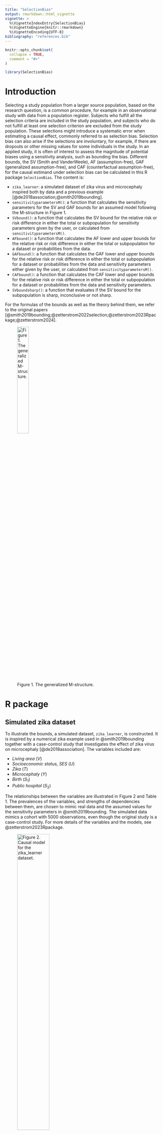 ```yaml
---
title: "SelectionBias"
output: rmarkdown::html_vignette
vignette: >
  %\VignetteIndexEntry{SelectionBias}
  %\VignetteEngine{knitr::rmarkdown}
  %\VignetteEncoding{UTF-8}
bibliography: "references.bib"
---
```


```r
knitr::opts_chunk$set(
  collapse = TRUE,
  comment = "#>"
)
```

```r
library(SelectionBias)
```

# Introduction

Selecting a study population from a larger source population, based on the
research question, is a common procedure, for example in an observational study
with data from a population register. Subjects who fulfill all the selection
criteria are included in the study population, and subjects who do not fulfill
at least one selection criterion are excluded from the study population. These
selections might introduce a systematic error when estimating a causal effect,
commonly referred to as selection bias. Selection bias can also arise if the
selections are involuntary, for example, if there are dropouts or other missing
values for some individuals in the study. In an applied study, it is often of
interest to assess the magnitude of potential biases using a sensitivity
analysis, such as bounding the bias. Different bounds, the SV (Smith and
VanderWeele), AF (assumption-free), GAF (generalized assumption-free), and CAF 
(counterfactual assumption-free), for the causal estimand under selection bias
can be calculated in this R package `SelectionBias`. The content is:

* `zika_learner`: a simulated dataset of zika virus and microcephaly inspired
both by data and a previous example [@de2018association;@smith2019bounding]. 
* `sensitivityparametersM()`: a function that calculates the sensitivity
parameters for the SV and GAF bounds for an assumed model following the
M-structure in Figure 1. 
* `SVbound()`: a function that calculates the SV bound for the relative risk or
risk difference in either the total or subpopulation for sensitivity parameters
given by the user, or calculated from `sensitivityparametersM()`.
* `AFbound()`: a function that calculates the AF lower and upper bounds for the
relative risk or risk difference in either the total or subpopulation for a
dataset or probabilities from the data.
* `GAFbound()`: a function that calculates the GAF lower and upper bounds for
the relative risk or risk difference in either the total or subpopulation for a
dataset or probabilities from the data and sensitivity parameters either given
by the user, or calculated from `sensitivityparametersM()`.
* `CAFbound()`: a function that calculates the CAF lower and upper bounds for
the relative risk or risk difference in either the total or subpopulation for a
dataset or probabilities from the data and sensitivity parameters.
* `SVboundsharp()`: a function that evaluates if the SV bound for the
subpopulation is sharp, inconclusive or not sharp.

For the formulas of the bounds as well as the theory behind them, we refer to
the original papers [@smith2019bounding;@zetterstrom2022selection;@zetterstrom2023Rpackage;@zetterstrom2024].

![Figure 1. The generalized M-structure.](Figures/genM.png){width=30%}


# R package

## Simulated zika dataset

To illustrate the bounds, a simulated dataset, `zika_learner`, is constructed.
It is inspired by a numerical zika example used in @smith2019bounding together
with a case-control study that investigates the effect of zika virus on
microcephaly [@de2018association]. The variables included are: 

* *Living area* $(V)$
* *Socioeconomic status, SES* $(U)$
* *Zika* $(T)$
* *Microcephaly* $(Y)$
* *Birth* $(S_1)$
* *Public hospital* $(S_2)$

The relationships between the variables are illustrated in Figure 2 and Table 1.
The prevalences of the variables, and strengths of dependencies between them,
are chosen to mimic real data and the assumed values for the sensitivity
parameters in @smith2019bounding. The simulated data mimics a cohort with 5000
observations, even though the original study is a case-control study. For more
details of the variables and the models, see @zetterstrom2023Rpackage.

![Figure 2. Causal model for the `zika_learner` dataset.](Figures/zikaDag.png){width=50%}

The causal dependencies are generated by the logit models described in Table 3. 

Table: Table 1. Data generating process for the dataset `zika_learner`. Models
generating causal dependencies are logistic, $g(X'\theta)$, for predictor
variable $X$ and model parameter $\theta$.

| Model                                 | Coefficients ($\theta$)/Proportions | Function argument    |
| :-----------------------------------: | :---------------------------------: | -------------------: |
| $P(V=1)$                              | $0.85$                              | `Vval`               |
| $P(U=1)$                              | $0.50$                              | `Uval`               |
| $P(T=1|V)=g(V'\theta_T)$              | $(-6.20,1.75)$                      | `Tcoef`              |
| $P(Y=1|T,U)=g[(T,U)'\theta_{Y}]$      | $(-5.20,5.00,-1.00)$                | `Ycoef`              |
| $P(S_1=1|T,U)=g[(V,U,T)'\theta_{S1}]$ | $(1.20,0.00,2.00,-4.00)$            | `Scoef`              |
| $P(S_2=1|T,U)=g[(V,U,T)'\theta_{S1}]$ | $(2.20,0.50,-2.75,0.00)$            | `Scoef`              |

The data was generated in `R`, version 4.2.0, using the package `arm`,
version 1.13-1, with the following code:

```r
# Seed.
set.seed(158118)

# Number of observations.
nObs = 5000

# The unmeasured variable, living area (V).
urban = rbinom(nObs, 1, 0.85)

# The treatment variable, zika.
zika_prob = arm::invlogit(-6.2 + 1.75 * urban)
zika = rbinom(nObs, 1, zika_prob)

# The unmeasured variable, SES (U).
SES = rbinom(nObs, 1, 0.5)

# The outcome variable, microcephaly.
mic_ceph_prob = arm::invlogit(-5.2 + 5 * zika - 1 * SES)
mic_ceph = rbinom(nObs, 1, mic_ceph_prob)

# The first selection variable, birth.
birth_prob = arm::invlogit(1.2 - 4 * zika + 2 * SES)
birth = rbinom(nObs, 1, birth_prob)

# The second selection variable, hospital.
hospital_prob = arm::invlogit(2.2 + 0.5 * urban - 2.75 * SES)
hospital = rbinom(nObs, 1, hospital_prob)

# The selection indicator.
sel_ind = birth * hospital
```
The resulting proportions of the `zika_learner` data, for the total dataset, the
subset with $S_1=1$ and the subset with $S_1=S_2=1$ are seen in Tables 2-4.

```r
zika_learner2 = zika_learner

zika_learner2$zika = ifelse(zika_learner2$zika==1, "Zika infected", "Not zika infected")

table1::label(zika_learner2$mic_ceph) = "Microcephaly"
table1::label(zika_learner2$urban) = "Living area"
table1::label(zika_learner2$SES) = "SES"

my.render.cont <- function(x) {
  with(table1::stats.apply.rounding(table1::stats.default(x), digits=3, rounding.fn = table1::round_pad), c("",
                                                           "Mean "=sprintf("%s", MEAN)))
}

table1::table1(~ mic_ceph + urban + SES | zika, data=zika_learner2, render.continuous = my.render.cont,
           caption = "Table 2. Proportions for the simulated dataset, by treatment status and overall.")

zika_learner2 = subset(zika_learner2,zika_learner2$birth!=0)

table1::label(zika_learner2$mic_ceph) = "Microcephaly"
table1::label(zika_learner2$urban) = "Living area"
table1::label(zika_learner2$SES) = "SES"

table1::table1(~ mic_ceph + urban + SES | zika, data=zika_learner2, render.continuous = my.render.cont,
       caption = "Table 3. Proportions for the simulated dataset, by treatment status and overall, after the first selection.")

zika_learner2 = subset(zika_learner2,zika_learner2$sel_ind!=0)

table1::label(zika_learner2$mic_ceph) = "Microcephaly"
table1::label(zika_learner2$urban) = "Living area"
table1::label(zika_learner2$SES) = "SES"

table1::table1(~ mic_ceph + urban + SES | zika, data=zika_learner2, render.continuous = my.render.cont,
       caption = "Table 4. Proportions for the simulated dataset, by treatment status and overall, after both selections.")
```
The dataset and data generating process (DGP) can be used to test the functions
in `SelectionBias`.


## `sensitivityparametersM()`

The sensitivity parameters for the SV and GAF bounds are calculated for the 
generalized M-structure, illustrated in Figure 1. The sensitivity parameters are 
only calculated for an assumed model structure, since they depend on the 
unobserved variable, *U*. However, the observed probabilities of the outcome, 
$P(Y=1|T=t,I_S=1)$, $t=0,1$, are inputs as they are used to check if the causal 
estimand for the assumed DGP is greater or smaller than the observational 
estimand since the SV bound only is defined when the causal estimand is smaller 
than the observational estimand. If not, the treatment variable must be recoded. 
This is not an issue for the GAF bound since both a lower and upper bound is 
available. The code and the output are:
```r
# SV bound
sensitivityparametersM(whichEst = "RR_tot",
                   whichBound = "SV",
                   Vval = matrix(c(1, 0, 0.85, 0.15), ncol = 2),
                   Uval = matrix(c(1, 0, 0.5, 0.5), ncol = 2),
                   Tcoef = c(-6.2, 1.75),
                   Ycoef = c(-5.2, 5.0, -1.0),
                   Scoef = matrix(c(1.2, 2.2, 0.0, 0.5,
                                    2.0, -2.75, -4.0, 0.0),
                                  ncol = 4),
                   Mmodel = "L",
                   pY1_T1_S1 = 0.286,
                   pY1_T0_S1 = 0.004)

# GAF bound
sensitivityparametersM(whichEst = "RR_tot",
                   whichBound = "GAF",
                   Vval = matrix(c(1, 0, 0.85, 0.15), ncol = 2),
                   Uval = matrix(c(1, 0, 0.5, 0.5), ncol = 2),
                   Tcoef = c(-6.2, 1.75),
                   Ycoef = c(-5.2, 5.0, -1.0),
                   Scoef = matrix(c(1.2, 2.2, 0.0, 0.5,
                                    2.0, -2.75, -4.0, 0.0),
                                  ncol = 4),
                   Mmodel = "L",
                   pY1_T1_S1 = 0.286,
                   pY1_T0_S1 = 0.004)
```
The first argument is `whichEst`, where the user inputs the causal estimand of
interest. It must be one of the four `"RR_tot"`, `"RD_tot"`, `"RR_sub"` or 
`"RD_sub"`. The second argument is `whichBound`, where the user inputs the bound
they want to use, either `"SV"` or `"GAF"`. Third, the argument `Vval` takes the
matrix for *V* as input. The first column contains the values that *V* can take,
and the second column contains the corresponding probabilities. In this example,
*V* is binary, so the first two elements in the matrix are 1 and 0. However, any
discrete *V* can be used. An approximation of a continuous *V* can be used, if
it is discretized. The fourth argument is `Uval`, which takes the matrix for *U*
as input. The matrix *U* has a similar structure as *V*. The fifth argument is
`Tcoef`, containing the coefficients used in the model for *T*. The first entry
in `Tcoef` is the intercept of the model, and the second the slope for *V*. The
sixth argument is `Ycoef`, containing the coefficient vector for the outcome
model, where the first entry is the intercept, the second the slope coefficient
for *T* and third is the slope coefficient for *U*. The seventh argument is
`Scoef`. `Scoef` is the coefficient matrix for the selection variables. The
number of rows is equal to the number of selection variables, and the number of
columns is equal to four. The columns represent the intercept, and slope
coefficients for *V*, *U* and *T*, respectively. A summary of the code notation
is seen in the last column of Table 3. The eighth argument is `Mmodel`, which
indicates whether the models in the M-structure are probit (`Mmodel = "P"`) or
logit (`Mmodel = "L"`). The ninth and tenth arguments are `pY1_T1_S1` and
`pY1_T0_S1`. They are the observed probabilities $P(Y=1|T=1,I_S=1)$ and
$P(Y=1|T=0,I_S=1)$. The output is the sensitivity parameters for the chosen 
bound and, for the SV bound, an indicator stating if the bias is negative and 
the coding for the treatment has been reversed.

In the zika example, the estimand of interest is the relative risk in the
total population, `whichEst = "RR_tot"`, the DGP is found in Table 1, logistic
models are used in the DGP and the probabilities are found in Table 4. For the
SV bound, the output is $RR_{UY|T=1}=2.71$, $RR_{UY|T=0}=1.94$, 
$RR_{SU|T=1}=1.80$, and $RR_{SU|T=0}=2.00$, which gives $BF_1=1.39$ and 
$BF_0=1.32$, and the treatment coding is reversed. For the GAF bound, the output
is $M_T=0.4502$ and $m_T=0.002$.

## `SVbound()`

The SV bound can be calculated using the function `SVbound()`. The first
argument is `whichEst`, indicating the causal estimand of interest (`"RR_tot"`,
`"RD_tot"`, `"RR_sub"` or `"RD_sub"`). The second and third arguments are the
observed conditional probabilities $P(Y=1|T=1,I_S=1)$ and $P(Y=1|T=0,I_S=1)$, 
which are needed to calculate bounds for the causal estimands and not the 
selection bias itself. The subsequent arguments are the sensitivity parameters
provided by the user. The default value for all sensitivity parameters are
`NULL`, and the user must then specify numeric values on the sensitivity
parameters that are necessary for the bound for the chosen estimand. The 
sensitivity parameters can either be calculated using the function
`sensitivityparametersM()`, or found elsewhere. For sensitivity parameters found
elsewhere, `SVbound()` is not restricted to the generalized M-structure. 
However, the necessary assumptions for the SV bound must still be fulfilled
[@smith2019bounding]. The output is the SV bound. The code and output are:
```r
SVbound(whichEst = "RR_tot",
        pY1_T1_S1 = 0.004,
        pY1_T0_S1 = 0.286,
        RR_UY_T1 = 2.71,
        RR_UY_T0 = 1.94,
        RR_SU_T1 = 1.80,
        RR_SU_T0 = 2.00)
```
As before in the zika example, the causal estimand is the relative risk in the
total population, `whichEst = "RR_tot"`. The sensitivity parameters are
$RR_{UY|T=1}=2.71$, $RR_{UY|T=0}=1.94$, $RR_{SU|T=1}=1.80$, and 
$RR_{SU|T=0}=2.00$, calculated above in `sensitivityparametersM()`, which gives 
an SV bound equal to 0.01. If the causal estimand is underestimated, the 
recoding of the treatment must be done manually.


## `SVboundsharp()`

The sharpness of an SV bound can be evaluated using `SVboundsharp()` 
[@zetterstrom2023Rpackage]. However, it is only bounds for the relative risk in 
the subpopulation that can be sharp. The first argument, `BF_U`, is the value of 
$BF_U$ which can be calculated using `sensitivityparametersM`. The second 
argument, `pY1_T0_S1`, is the probability $P(Y=1|T=0,I_S=1)$. The output is a 
string stating whether the SV bound is sharp or inconclusive. The code and 
output are:
```r
SVboundsharp(BF_U = 1.56,
             pY1_T0_S1 = 0.27)
```
We are actually interested in bounds for the relative risk in the total 
population in the zika example but to demonstrate the function we check if the 
bound for the relative risk in the subpopulation is sharp. Thus, $BF_U=1.56$ 
and $P(Y=1|T=0,I_S=1)=0.27$ (calculated from `sensitivityparametersM()` and the
`zika_learner`). Note that if the causal estimand is underestimated, the 
recoding of the treatment has to be done manually. In this setting, the SV bound 
is sharp. As before, the bias is negative, and we have reversed the coding of 
the treatment.


## `AFbound()`

The AF bound is calculated using the function `AFbound()`. The first argument is
the causal estimand of interest (`"RR_tot"`, `"RD_tot"`, `"RR_sub"` or
`"RD_sub"`). The second argument is `outcome`, where the user inputs either the
observed numeric vector with the outcome variable or a vector with the
conditional outcome probabilities, $P(Y=1|T=1,I_S=1)$ and $P(Y=1|T=0,I_S=1)$.
The third argument is `treatment`, where the user inputs either the observed
numeric vector with the treatment variable or a vector with the conditional 
treatment probabilities, $P(T=1|I_S=1)$ and $P(T=0|I_S=1)$. The fourth argument
is `selection` where the user can either input the observed selection vector
or the selection probability. Its default value is `NULL` since it is only 
required when the causal estimands in the total population are of interest. If 
the subpopulation is of interest and `selection = NULL`, the outcome and
treatment vectors must only include the selected subjects. The output is the 
lower and upper AF bounds. The code and output are:
```r
attach(zika_learner)

AFbound(whichEst = "RR_tot",
        outcome = mic_ceph[sel_ind == 1],
        treatment = zika[sel_ind == 1],
        selection = mean(sel_ind))
```
Similar to before, `whichEst = "RR_tot"`. Furthermore, the outcome and treatment
variables are microcephaly and zika. The selection probability is specified 
since the other variables are restricted to those subjects with $I_S=1$. The 
output is the lower and upper AF bounds, which are 0 and 454.09 in the zika example.

If the raw data is not available, one can input the conditional probabilities
instead. In this example, these probabilities are:
```r
AFbound(whichEst = "RR_tot",
        outcome = c(0.286, 0.004),
        treatment = c(0.002, 0.998),
        selection = mean(sel_ind))
```
The difference in these two examples comes from rounding errors. Note that the
treatment does not need to be recoded since there is both a lower and upper
bound. Please have this in mind when comparing the bounds to the SV bound.


## `GAFbound()`

The GAF bound is calculated using the function `GAFbound()`. The first argument
is the causal estimand of interest (`"RR_tot"`, `"RD_tot"`, `"RR_sub"` or
`"RD_sub"`). The second and third arguments are `M` and `m` which are the two
sensitivity parameters for the GAF bound. The sensitivity parameters can either
be calculated using `sensitivityparametersM()`, or found elsewhere.
For sensitivity parameters found elsewhere, `GAFbound()` is not restricted to 
the generalized M-structure. However, the necessary assumptions for the GAF 
bound must still be fulfilled [@zetterstrom2024]. The fourth argument is 
`outcome`, where the user inputs either the observed numeric vector with the 
outcome variable or a vector with the conditional outcome probabilities, 
$P(Y=1|T=1,I_S=1)$ and $P(Y=1|T=0,I_S=1)$. The fifth argument is `treatment`, 
where the user inputs either the observed numeric vector with the treatment 
variable or a vector with the conditional treatment probabilities, 
$P(T=1|I_S=1)$ and $P(T=0|I_S=1)$. The sixth argument is `selection` where the 
user can either input the observed selection vector or selection probability. 
Its default value is `NULL` since it is only required when the causal estimands 
in the total population are of interest. If the subpopulation is of interest and 
`selection = NULL`, the outcome and treatment vectors must only include the 
selected subjects. The output is the lower and upper GAF bounds. The code and 
output are:
```r
GAFbound(whichEst = "RR_tot",
         M = 0.4502,
         m = 0.002, 
         outcome = mic_ceph[sel_ind == 1],
         treatment = zika[sel_ind == 1],
         selection = mean(sel_ind))
```
Similar to before, `whichEst = "RR_tot"`. The sensitivity parameters are the 
output from `sensitivityparametersM()`. Furthermore, the outcome and treatment
variables are microcephaly and zika. The selection probability is specified 
since the other variables are restricted to those subjects with $I_S=1$. The 
output is the lower and upper GAF bounds, which are 0.01 and 147.42 in the 
zika example.

If the raw data is not available, one can input the conditional probabilities
instead, similar to the AF bound. Note that the treatment does not need to be
recoded since there is both a lower and upper bound. Please have this in mind
when comparing the bounds to the SV bound.


## `CAFbound()`

The CAF bound is calculated using the function `CAFbound()`. The first argument
is the causal estimand of interest (`"RR_tot"`, `"RD_tot"`, `"RR_sub"` or
`"RD_sub"`). The second and third arguments are `M` and `m` which are the two
sensitivity parameters for the CAF bound. The fourth argument is `outcome`,
where the user inputs either the observed numeric vector with the outcome
variable or a vector with the conditional outcome probabilities,
$P(Y=1|T=1,I_S=1)$ and $P(Y=1|T=0,I_S=1)$. The fifth argument is `treatment`,
where the user inputs either the observed numeric vector with the treatment
variable or a vector with the conditional treatment probabilities, 
$P(T=1|I_S=1)$ and $P(T=0|I_S=1)$. The sixth argument is `selection` where the
user can either input the observed selection vector or selection probability.
Its default value is `NULL` since it is only required when the causal estimands
in the total population are of interest. If the subpopulation is of interest and
`selection = NULL`, the outcome and treatment vectors must only include the
selected subjects. The output is the lower and upper CAF bounds. The code and
output are:
```r
CAFbound(whichEst = "RR_tot",
         M = 0.3,
         m = 0.005, 
         outcome = c(0.286, 0.004),
         treatment = c(0.002, 0.998),
         selection = mean(sel_ind))
```
Similar to before, `whichEst = "RR_tot"`. The sensitivity parameters are chosen 
by the user. Furthermore, the outcome and treatment variables are microcephaly 
and zika. The selection probability is specified since other variables are 
restricted to those subjects with $I_S=1$. The output is the lower and upper 
CAF bounds, which are 0.04 and 67.78 in the zika example.

If the raw data is not available, one can input the conditional probabilities
instead, similar to the AF and GAF bounds. Note that the treatment does not need
to be recoded since there is both a lower and upper bound. Please have this in
mind when comparing the bounds to the SV bound.


# References
